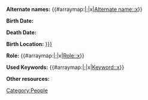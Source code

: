 <includeonly>
'''Alternate names:''' {{#arraymap:{{{Alternate names|}}}|;|x|[[Alternate name::x]]}}

'''Birth Date:'''  {{Date
  |Birth
  |Date={{{Birth Date|}}}
  |Circa={{{Birth Circa|}}}
  |Concurrence={{{Birth Concurrence}}}
  |Questionable={{{Birth Questionable}}}
  |EndDate={{{Birth Date End|}}}
  |EndCirca={{{Birth Circa End|}}}
  |EndConcurrence={{{Birth Concurrence End|}}}
  |EndQuestionable={{{Birth Questionable End|}}}
}}

'''Death Date:'''  {{Date
  |Death
  |Date={{{Death Date|}}}
  |Circa={{{Death Circa|}}}
  |Concurrence={{{Death Concurrence}}}
  |Questionable={{{Death Questionable}}}
  |EndDate={{{Death Date End|}}}
  |EndCirca={{{Death Circa End|}}}
  |EndConcurrence={{{Death Concurrence End|}}}
  |EndQuestionable={{{Death Questionable End|}}}
}}

'''Birth Location:''' [[Birth Location::{{{Birth Location|}}}]]

'''Role:''' {{#arraymap:{{{Roles|}}}|;|x|[[Role::x]]}}

'''Used Keywords:''' {{#arraymap:{{{Keywords|}}}|;|x|[[Keyword::x]]}}

'''Other resources:'''
{{{Other resources|}}}

[[Category:People]]
</includeonly>
